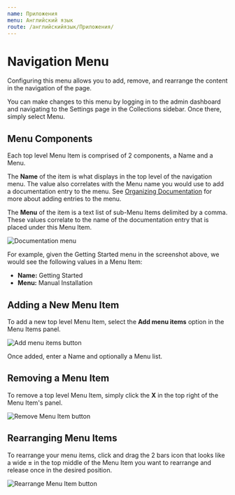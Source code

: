 ```yaml
---
name: Приложения
menu: Английский язык
route: /английскийязык/Приложения/
---
```

# Navigation Menu

Configuring this menu allows you to add, remove, and rearrange the content in the navigation of the page.

You can make changes to this menu by logging in to the admin dashboard and navigating to the Settings page in the Collections sidebar. Once there, simply select Menu.

## Menu Components

Each top level Menu Item is comprised of 2 components, a Name and a Menu.

The **Name** of the item is what displays in the top level of the navigation menu. The value also correlates with the Menu name you would use to add a documentation entry to the menu. See [Organizing Documentation](/configuration/organizing-documentation/) for more about adding entries to the menu.

The **Menu** of the item is a text list of sub-Menu Items delimited by a comma. These values correlate to the name of the documentation entry that is placed under this Menu Item.

![Documentation menu](/images/uploads/menu-example.jpg)

For example, given the Getting Started menu in the screenshot above, we would see the following values in a Menu Item:

* **Name:** Getting Started
* **Menu:** Manual Installation

## Adding a New Menu Item

To add a new top level Menu Item, select the **Add menu items** option in the Menu Items panel.

![Add menu items button](/images/uploads/new-menu-item.jpg)

Once added, enter a Name and optionally a Menu list.

## Removing a Menu Item

To remove a top level Menu Item, simply click the **X** in the top right of the Menu Item's panel.

![Remove Menu Item button](/images/uploads/remove-menu-item.jpg)

## Rearranging Menu Items

To rearrange your menu items, click and drag the 2 bars icon that looks like a wide **\=** in the top middle of the Menu Item you want to rearrange and release once in the desired position.

![Rearrange Menu Item button](/images/uploads/rearrange-menu-item.jpg)
